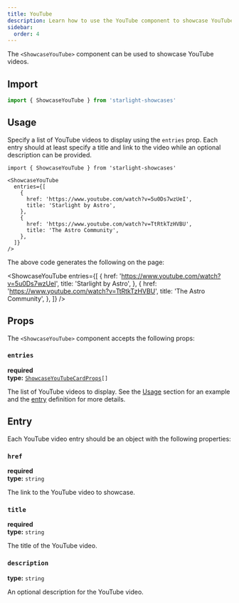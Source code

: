 ```yaml
---
title: YouTube
description: Learn how to use the YouTube component to showcase YouTube videos.
sidebar:
  order: 4
---
```


The `<ShowcaseYouTube>` component can be used to showcase YouTube videos.

## Import

```js
import { ShowcaseYouTube } from 'starlight-showcases'
```

## Usage

Specify a list of YouTube videos to display using the `entries` prop.
Each entry should at least specify a title and link to the video while an optional description can be provided.

```mdx title="src/content/docs/showcase.mdx"
import { ShowcaseYouTube } from 'starlight-showcases'

<ShowcaseYouTube
  entries={[
    {
      href: 'https://www.youtube.com/watch?v=5u0Ds7wzUeI',
      title: 'Starlight by Astro',
    },
    {
      href: 'https://www.youtube.com/watch?v=TtRtkTzHVBU',
      title: 'The Astro Community',
    },
  ]}
/>
```

The above code generates the following on the page:


<ShowcaseYouTube
  entries={[
    {
      href: 'https://www.youtube.com/watch?v=5u0Ds7wzUeI',
      title: 'Starlight by Astro',
    },
    {
      href: 'https://www.youtube.com/watch?v=TtRtkTzHVBU',
      title: 'The Astro Community',
    },
  ]}
/>

## Props

The `<ShowcaseYouTube>` component accepts the following props:

### `entries`

**required**  
**type:** <code><a href="#entry">ShowcaseYouTubeCardProps</a>[]</code>

The list of YouTube videos to display.
See the [Usage](#usage) section for an example and the [entry](#entry) definition for more details.

## Entry

Each YouTube video entry should be an object with the following properties:

### `href`

**required**  
**type:** `string`

The link to the YouTube video to showcase.

### `title`

**required**  
**type:** `string`

The title of the YouTube video.

### `description`

**type:** `string`

An optional description for the YouTube video.
